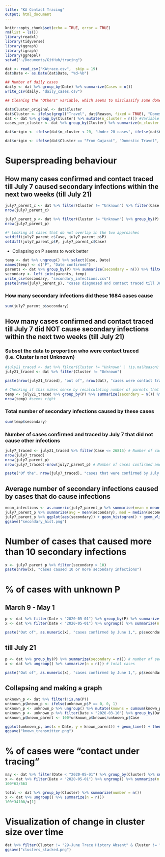 ```yaml
---
title: "KA Contact Tracing"
output: html_document
---
```



```r
knitr::opts_chunk$set(echo = TRUE, error = TRUE)
rm(list = ls())
library(readxl)
library(tidyverse)
library(ggraph)
library(igraph)
library(ggrepel)
setwd("~/Documents/GitHub/tracing")
```

```r
dat <- read_csv("KAtrace.csv",  skip = 19)
dat$Date <- as.Date(dat$Date, "%d-%b")
```

```r
## Number of daily cases
daily <- dat %>% group_by(Date) %>% summarize(Cases = n())
write_csv(daily, "daily_cases.csv")
```

```r
## Cleaning the "Others" variable, which seems to misclassify some domestic travel cases

dat$Cluster_original <- dat$Cluster
dat$Cluster <- ifelse(grepl("Travel", dat$Reason, fixed = TRUE), "Domestic Travel", ifelse(grepl("travel", dat$Reason, fixed = TRUE), "Domestic Travel", dat$Cluster))
dat <- dat %>% group_by(Cluster) %>% mutate(n_cluster = n()) #Variable for number of cases in each cluster
cases_per_cluster <- dat %>% group_by(Cluster) %>% summarize(n_cluster = n()) %>% arrange(-n_cluster) #Table for number of cases in each cluster

dat$origin <- ifelse(dat$n_cluster < 20, "Under 20 cases", ifelse(dat$Cluster == "Influenza like illness", "ILI", ifelse(dat$Cluster == "Severe Acute Respiratory Infection", "SARI", ifelse(dat$Cluster == "TJ Congregation from 13th to 18th March in Delhi", "TJ Congregation", ifelse(dat$Cluster == "Pharmaceutical Company in Nanjangud", "Pharma Co, Nanjangud", as.character(dat$Cluster)))))) 

dat$origin <- ifelse(dat$Cluster == "From Gujarat", "Domestic Travel", ifelse(dat$Cluster == "From Maharashtra", "Domestic Travel", ifelse(dat$Cluster == "From Rajasthan", "Domestic Travel", ifelse(dat$Cluster == "From the Southern States", "Domestic Travel", ifelse(dat$Cluster == "From Middle East", "International Travel",ifelse(dat$Cluster == "From United Kingdom", "International Travel",ifelse(dat$Cluster == "From the rest of Europe", "International Travel", ifelse(dat$Cluster == "From USA", "International Travel", ifelse(dat$Cluster == "From South America", "International Travel",ifelse(dat$Cluster == "Second Generation Contact", "Others", as.character(dat$origin)))))))))))
```

# Superspreading behaviour 

## How many cases confirmed and contact traced till July 7 caused secondary infections within the next two weeks (till July 21)
```r
july7_parent_c <- dat %>% filter(Cluster != "Unknown") %>% filter(Case <= 26815 & C == 1) # Collapsing C variable
nrow(july7_parent_c)

july7_parent_p <- dat %>% filter(Cluster != "Unknown") %>% group_by(P) %>% summarize(secondary = n()) %>% filter(P <= 26815 & P != 0 ) # Collapsing P variable
nrow(july7_parent_p)
```

```r
#* Looking at cases that do not overlap in the two approaches
setdiff(july7_parent_c$Case, july7_parent_p$P) 
setdiff(july7_parent_p$P, july7_parent_c$Case) 
```
* Collapsing on P seems to work better

```r
temp <- dat %>% ungroup() %>% select(Case, Date)
names(temp) <- c("P", "Date confirmed")
parents <- dat %>% group_by(P) %>% summarize(secondary = n()) %>% filter(P != 0)
secondary <- left_join(parents, temp)
write_csv(secondary, "secondary_infections.csv")
paste(nrow(july7_parent_p), "cases diagnosed and contact traced till July 7 caused secondary infections by July 21, 2020")
```

### How many secondary infections did these 1684 cases cause
```r
sum(july7_parent_p$secondary)
```

## How many cases confirmed and contact traced till July 7 did NOT cause secondary infections within the next two weeks (till July 21)

### Subset the data to  proportion who were contact traced (i.e. Cluster is not Unknown)

```r
#july21_traced <- dat %>% filter(Cluster != "Unknown" | !is.na(Reason) | C != 0 | P != 0)
july21_traced <- dat %>% filter(Cluster != "Unknown")
```

```r
paste(nrow(july21_traced), "out of", nrow(dat), "cases were contact traced till July 21")
```


```r
# Checking if this makes sense by recalculating number of parents that caused infections by July 7, should be same as above (a lower figure would indicate that I oversubsetted)
temp <- july21_traced %>% group_by(P) %>% summarize(secondary = n()) %>% filter(P <= 26815 & P != 0) # Collapsing P variable
nrow(temp) #seems right
```
### Total number of secondary infections caused by these cases
```r
sum(temp$secondary)
```

### Number of cases confirmed and traced by July 7 that did not cause other infections 
```r
july7_traced <- july21_traced %>% filter(Case <= 26815) # Number of cases confirmed and traced by July 7 
nrow(july7_traced)
nrow(july7_parent_p)
nrow(july7_traced)-nrow(july7_parent_p) # Number of cases confirmed and traced by July 7 that did not cause other infections 
```


```r
paste("Of the", nrow(july7_traced), "cases that were confirmed by July 7 and contact traced", nrow(july7_parent_p), "caused secondary infections, while", nrow(july7_traced)-nrow(july7_parent_p), "did not cause any secondary infections at all")
```

## Average number of secondary infections caused by cases that do cause infections
```r
mean_infections <- as.numeric(july7_parent_p %>% summarise(mean = mean(secondary)))
july7_parent_p %>% summarize(avg = mean(secondary), med = median(secondary))
july7_parent_p %>% ggplot(aes(secondary)) + geom_histogram() + geom_vline(aes(xintercept = mean_infections, color = "Mean"), linetype="dashed") + theme_classic() + xlab("Number of infections caused by each patient") + ylab("No. of COVID-19 patients that cause a secondary infection") + ggtitle("Distribution of number of  infections caused")
ggsave("secondary_hist.png")
```
# Number of cases that caused more than 10  secondary infections
```r
x <- july7_parent_p %>% filter(secondary > 10)
paste(nrow(x), "cases caused 10 or more secondary infections")
```

# % of cases with unknown P
## March 9 - May 1
```r
p <- dat %>% filter(Date < "2020-05-01") %>% group_by(P) %>% summarize(secondary = n()) # number of secondary infections 
x <- dat %>% filter(Date < "2020-05-01") %>% ungroup() %>% summarize(n = n()) # total cases
```

```r
paste("Out of", as.numeric(x), "cases confirmed by June 1,", p$secondary[1], "(",100*p$secondary[1]/as.numeric(x),")", "had no known parent")
```

## till July 21
```r
p <- dat %>% group_by(P) %>% summarize(secondary = n()) # number of secondary infections 
x <- dat %>% ungroup() %>% summarize(n = n()) # total cases
```

```r
paste("Out of", as.numeric(x), "cases confirmed by June 1,", p$secondary[1], "(",100*p$secondary[1]/as.numeric(x),")", "had no known parent")
```

## Collapsing and making a graph
```r
unknown_p <- dat %>% filter(!is.na(P))
unknown_p$known_p <- ifelse(unknown_p$P == 0, 0, 1)
unknown_p <- unknown_p %>% ungroup() %>% mutate(knowns = cumsum(known_p)) %>% select(Case, Date, knowns) 
unknown_p <- unknown_p %>% filter(Date > "2020-03-10") %>% group_by(Date) %>% filter(row_number()==n()) %>% filter(!is.na(Date))
unknown_p$known_parent <- 100*unknown_p$knowns/unknown_p$Case

ggplot(unknown_p, aes(x = Date, y = known_parent)) + geom_line() + theme_minimal() + ggtitle("Percentage of Total Cases With Known Source of Infection Has Been Declining") + ylab("% of Cases With Known Source of Infection")
ggsave("known_transmitter.png")
```
# % of cases were "contact under tracing"
```r
may <- dat %>% filter(Date < "2020-05-01") %>% group_by(Cluster) %>% summarize(number = n()) 
x <- dat %>% filter(Date < "2020-05-01") %>% ungroup() %>% summarize(n = n())
100*63/563

total <- dat %>% group_by(Cluster) %>% summarize(number = n())
x <- dat %>% ungroup() %>% summarize(n = n())
100*34100/x[1]
```

# Visualization of change in cluster size over time
```r
dat %>% filter(Cluster != "29-June Trace History Absent" & Cluster != "28-June Trace History Absent" & Cluster != "27-June Trace History Absent" & Cluster != "Second Generation Contact Absent" & Cluster != "Domestic Travel History Absent" & Cluster != "International Travel History Absent") %>% ggplot(aes(Date)) + geom_bar(position = "fill", aes(fill=origin), alpha = 0.8, color = "black", size = 0.1)  + scale_fill_brewer(palette = "Spectral") + theme_classic() + theme(legend.position="bottom", legend.spacing = unit(0.4, "points"), legend.text = element_text(size = 6))  + ggtitle("Distribution of case origins in Karnataka, March 9 - July 21, 2020") + ylab("Proportion of cases confirmed daily")
ggsave("clusters_stacked.png")
```
